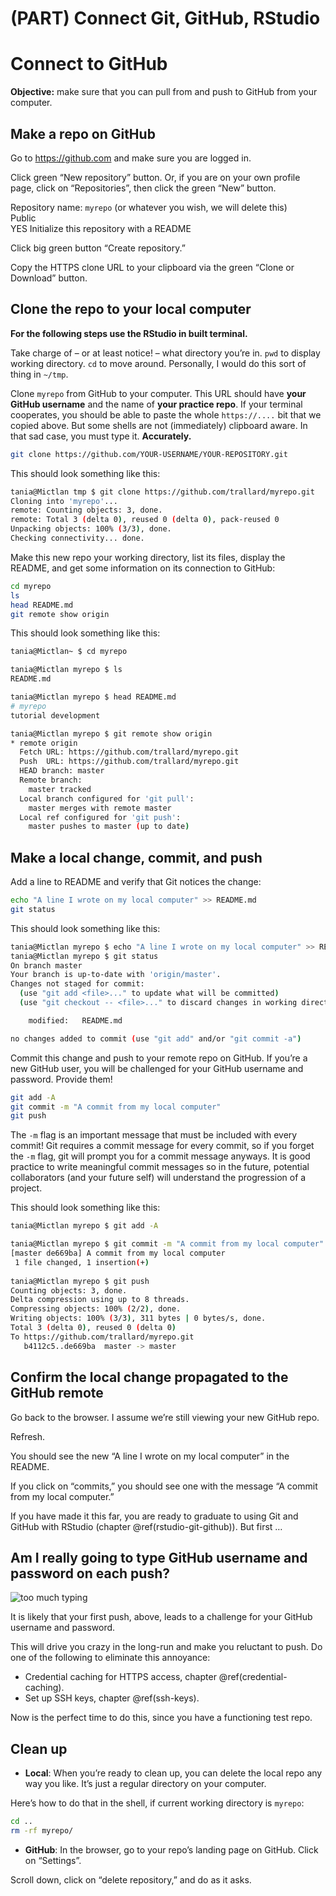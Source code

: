 # (PART) Connect Git, GitHub, RStudio {-} 

# Connect to GitHub {#push-pull-github}

**Objective:** make sure that you can pull from and push to GitHub from your computer.


## Make a repo on GitHub

Go to <https://github.com> and make sure you are logged in.

Click green "New repository" button. Or, if you are on your own profile page, click on "Repositories", then click the green "New" button.

Repository name: `myrepo` (or whatever you wish, we will delete this)  
Public  
YES Initialize this repository with a README

Click big green button "Create repository."

Copy the HTTPS clone URL to your clipboard via the green "Clone or Download" button.

## Clone the repo to your local computer

**For the following steps use the RStudio in built terminal.**

Take charge of -- or at least notice! -- what directory you're in. `pwd` to display working directory. `cd` to move around. Personally, I would do this sort of thing in `~/tmp`.

Clone `myrepo` from GitHub to your computer. This URL should have **your GitHub username** and the name of **your practice repo**. If your terminal cooperates, you should be able to paste the whole `https://....` bit that we copied above. But some shells are not (immediately) clipboard aware. In that sad case, you must type it. **Accurately.**

``` bash
git clone https://github.com/YOUR-USERNAME/YOUR-REPOSITORY.git
```
        
This should look something like this:

``` bash
tania@Mictlan tmp $ git clone https://github.com/trallard/myrepo.git
Cloning into 'myrepo'...
remote: Counting objects: 3, done.
remote: Total 3 (delta 0), reused 0 (delta 0), pack-reused 0
Unpacking objects: 100% (3/3), done.
Checking connectivity... done.
```

Make this new repo your working directory, list its files, display the README, and get some information on its connection to GitHub:

``` bash
cd myrepo
ls
head README.md
git remote show origin
```

This should look something like this:

``` bash
tania@Mictlan~ $ cd myrepo

tania@Mictlan myrepo $ ls
README.md

tania@Mictlan myrepo $ head README.md 
# myrepo
tutorial development

tania@Mictlan myrepo $ git remote show origin
* remote origin
  Fetch URL: https://github.com/trallard/myrepo.git
  Push  URL: https://github.com/trallard/myrepo.git
  HEAD branch: master
  Remote branch:
    master tracked
  Local branch configured for 'git pull':
    master merges with remote master
  Local ref configured for 'git push':
    master pushes to master (up to date)
```

## Make a local change, commit, and push

Add a line to README and verify that Git notices the change:

``` bash
echo "A line I wrote on my local computer" >> README.md
git status
```

This should look something like this:

``` bash
tania@Mictlan myrepo $ echo "A line I wrote on my local computer" >> README.md
tania@Mictlan myrepo $ git status
On branch master
Your branch is up-to-date with 'origin/master'.
Changes not staged for commit:
  (use "git add <file>..." to update what will be committed)
  (use "git checkout -- <file>..." to discard changes in working directory)

	modified:   README.md

no changes added to commit (use "git add" and/or "git commit -a")
```

Commit this change and push to your remote repo on GitHub. If you're a new GitHub user, you will be challenged for your GitHub username and password. Provide them!

``` bash
git add -A
git commit -m "A commit from my local computer"
git push
```
The `-m` flag is an important message that must be included with every commit! Git requires a commit message for every commit, so if you forget the `-m` flag, git will prompt you for a commit message anyways. It is good practice to write meaningful commit messages so in the future, potential collaborators (and your future self) will understand the progression of a project.

This should look something like this:

``` bash
tania@Mictlan myrepo $ git add -A

tania@Mictlan myrepo $ git commit -m "A commit from my local computer"
[master de669ba] A commit from my local computer
 1 file changed, 1 insertion(+)
 
tania@Mictlan myrepo $ git push
Counting objects: 3, done.
Delta compression using up to 8 threads.
Compressing objects: 100% (2/2), done.
Writing objects: 100% (3/3), 311 bytes | 0 bytes/s, done.
Total 3 (delta 0), reused 0 (delta 0)
To https://github.com/trallard/myrepo.git
   b4112c5..de669ba  master -> master
```

## Confirm the local change propagated to the GitHub remote

Go back to the browser. I assume we're still viewing your new GitHub repo.

Refresh.

You should see the new "A line I wrote on my local computer" in the README.

If you click on "commits," you should see one with the message "A commit from my local computer."

If you have made it this far, you are ready to graduate to using Git and GitHub with RStudio (chapter \@ref(rstudio-git-github)). But first ...

## Am I really going to type GitHub username and password on each push?

<img src="images/much_typing.png" alt="too much typing" />

It is likely that your first push, above, leads to a challenge for your GitHub username and password.

This will drive you crazy in the long-run and make you reluctant to push. Do one of the following to eliminate this annoyance:

  * Credential caching for HTTPS access, chapter \@ref(credential-caching).
  * Set up SSH keys, chapter \@ref(ssh-keys).

Now is the perfect time to do this, since you have a functioning test repo.

## Clean up

- **Local**: When you're ready to clean up, you can delete the local repo any way you like. It's just a regular directory on your computer.

Here's how to do that in the shell, if current working directory is `myrepo`:

``` bash
cd ..
rm -rf myrepo/
```

- **GitHub**: In the browser, go to your repo's landing page on GitHub. Click on "Settings".

Scroll down, click on "delete repository," and do as it asks.